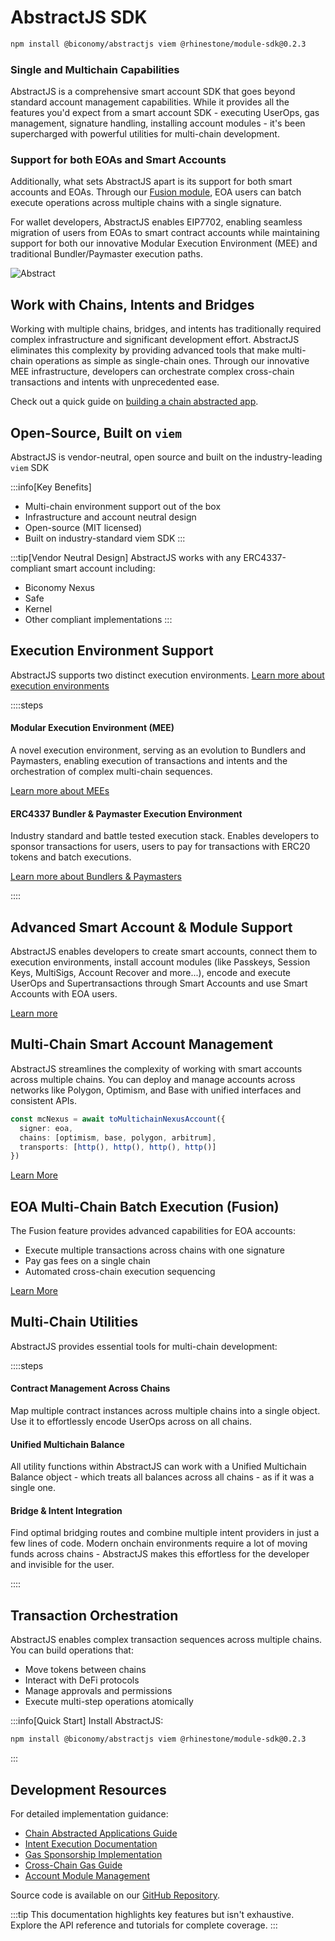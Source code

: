 # AbstractJS SDK

```bash [Install AbstractJS]
npm install @biconomy/abstractjs viem @rhinestone/module-sdk@0.2.3
```

### Single and Multichain Capabilities
AbstractJS is a comprehensive smart account SDK that goes beyond standard account management capabilities. While it 
provides all the features you'd expect from a smart account SDK - executing UserOps, gas management, signature handling, installing account modules - it's
been supercharged with powerful utilities for multi-chain development.

### Support for both EOAs and Smart Accounts
Additionally, what sets AbstractJS apart is its support for both smart accounts and EOAs. Through our [Fusion module](/mee/fusion), 
EOA users can batch execute operations across multiple chains with a single signature. 

For wallet developers, AbstractJS enables EIP7702, enabling seamless migration of users from EOAs to smart contract accounts while maintaining support for both our innovative Modular Execution Environment (MEE) and traditional Bundler/Paymaster execution paths.

![Abstract](https://i.imgur.com/80tPZRF.png)


## Work with Chains, Intents and Bridges
Working with multiple chains, bridges, and intents has traditionally required complex infrastructure and significant development effort. AbstractJS eliminates this complexity by providing advanced tools that make multi-chain operations as simple as single-chain ones. Through our innovative MEE infrastructure, developers can orchestrate complex cross-chain transactions and intents with unprecedented ease. 

Check out a quick guide on [building a chain abstracted app](/mee/tutorials/build-chainabstracted-app).

## Open-Source, Built on `viem`
AbstractJS is vendor-neutral, open source and built on the industry-leading `viem` SDK 

:::info[Key Benefits]
- Multi-chain environment support out of the box
- Infrastructure and account neutral design
- Open-source (MIT licensed)
- Built on industry-standard viem SDK
:::

:::tip[Vendor Neutral Design]
AbstractJS works with any ERC4337-compliant smart account including:
- Biconomy Nexus
- Safe
- Kernel
- Other compliant implementations
:::

## Execution Environment Support
AbstractJS supports two distinct execution environments. [Learn more about execution environments](/explained/exec-environments)

::::steps
#### **Modular Execution Environment (MEE)**
A novel execution environment, serving as an evolution to Bundlers and Paymasters, enabling 
execution of transactions and intents and the orchestration of complex multi-chain sequences.

[Learn more about MEEs](/explained/mee)
   
#### **ERC4337 Bundler & Paymaster Execution Environment**
Industry standard and battle tested execution stack. Enables developers to sponsor transactions for users,
users to pay for transactions with ERC20 tokens and batch executions. 

[Learn more about Bundlers & Paymasters](/explained/bundlers-paymasters)

::::

## Advanced Smart Account & Module Support
AbstractJS enables developers to create smart accounts, connect them to execution environments, install account
modules (like Passkeys, Session Keys, MultiSigs, Account Recover and more...), encode and execute UserOps and 
Supertransactions through Smart Accounts and use Smart Accounts with EOA users.

[Learn more](/modules)

## Multi-Chain Smart Account Management
AbstractJS streamlines the complexity of working with smart accounts across multiple chains. You can deploy and manage accounts across networks like Polygon, Optimism, and Base with unified interfaces and consistent APIs.

```ts [Code Example: Using a Biconomy Nexus Account on Multiple Chains]
const mcNexus = await toMultichainNexusAccount({
  signer: eoa,
  chains: [optimism, base, polygon, arbitrum],
  transports: [http(), http(), http(), http()]
})
```

[Learn More](/mee/tutorials/manage-multichain-sca)

## EOA Multi-Chain Batch Execution (Fusion)
The Fusion feature provides advanced capabilities for EOA accounts:
- Execute multiple transactions across chains with one signature
- Pay gas fees on a single chain
- Automated cross-chain execution sequencing

[Learn More](/mee/fusion)


## Multi-Chain Utilities

AbstractJS provides essential tools for multi-chain development:

::::steps
#### **Contract Management Across Chains**
Map multiple contract instances across multiple chains into a single object. Use it to
effortlessly encode UserOps across on all chains.

#### **Unified Multichain Balance**
All utility functions within AbstractJS can work with a Unified Multichain Balance
object - which treats all balances across all chains - as if it was a single one.

#### **Bridge & Intent Integration**
Find optimal bridging routes and combine multiple intent providers in just a few lines of code. Modern
onchain environments require a lot of moving funds across chains - AbstractJS makes this effortless for 
the developer and invisible for the user.

::::

## Transaction Orchestration
AbstractJS enables complex transaction sequences across multiple chains. You can build operations that:
- Move tokens between chains
- Interact with DeFi protocols
- Manage approvals and permissions
- Execute multi-step operations atomically


:::info[Quick Start]
Install AbstractJS:
```bash
npm install @biconomy/abstractjs viem @rhinestone/module-sdk@0.2.3
```
:::

## Development Resources

For detailed implementation guidance:
- [Chain Abstracted Applications Guide](/mee/tutorials/build-chainabstracted-app)
- [Intent Execution Documentation](/mee/tutorials/execute-intent)
- [Gas Sponsorship Implementation](/tutorials/gasless)
- [Cross-Chain Gas Guide](/mee/tutorials/pay-gas-across-chains)
- [Account Module Management](/modules/validators)

Source code is available on our [GitHub Repository](https://github.com/bcnmy).

:::tip
This documentation highlights key features but isn't exhaustive. Explore the API reference and tutorials for complete coverage.
:::